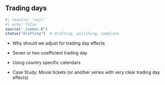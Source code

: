 ## Trading days

```r
#| results: "asis"
#| echo: false
source("_common.R")
status("drafting")  # drafting, polishing, complete
```

- Why should we adjust for trading day effects

- Seven or two coefficient trading day

- Using country specific calendars

- Case Study: Movie tickets (or another series with very clear trading day effects)

